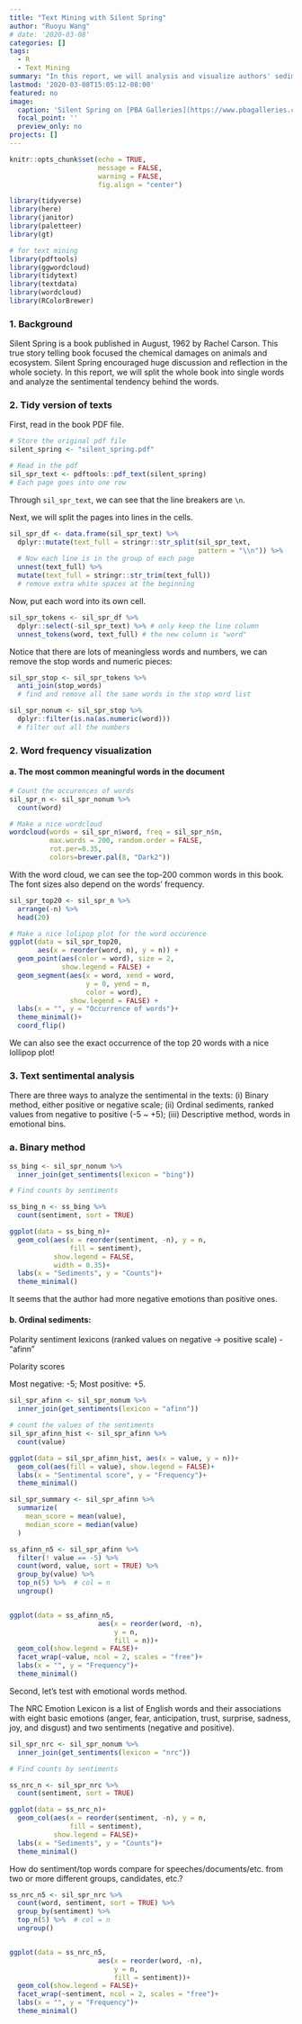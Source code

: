 ```yaml
---
title: "Text Mining with Silent Spring"
author: "Ruoyu Wang"
# date: '2020-03-08'
categories: []
tags:
  - R
  - Text Mining
summary: "In this report, we will analysis and visualize authors' sediments underneath the plain texts with R."
lastmod: '2020-03-08T15:05:12-08:00'
featured: no
image:
  caption: 'Silent Spring on [PBA Galleries](https://www.pbagalleries.com/view-auctions/catalog/id/57/lot/13930/Silent-Spring)'
  focal_point: ''
  preview_only: no
projects: []
---
```


```r
knitr::opts_chunk$set(echo = TRUE,
                      message = FALSE,
                      warning = FALSE,
                      fig.align = "center")

library(tidyverse)
library(here)
library(janitor)
library(paletteer)
library(gt)

# for text mining
library(pdftools)
library(ggwordcloud)
library(tidytext)
library(textdata)
library(wordcloud)
library(RColorBrewer)
```

### 1. Background

Silent Spring is a book published in August, 1962 by Rachel Carson. This true story telling book focused the chemical damages on animals and ecosystem. Silent Spring encouraged huge discussion and reflection in the whole society. In this report, we will split the whole book into single words and analyze the sentimental tendency behind the words.

### 2. Tidy version of texts

First, read in the book PDF file.
```r
# Store the original pdf file
silent_spring <- "silent_spring.pdf"

# Read in the pdf
sil_spr_text <- pdftools::pdf_text(silent_spring)
# Each page goes into one row
```

Through `sil_spr_text`, we can see that the line breakers are `\n`.

Next, we will split the pages into lines in the cells.

```r
sil_spr_df <- data.frame(sil_spr_text) %>% 
  dplyr::mutate(text_full = stringr::str_split(sil_spr_text, 
                                               pattern = "\\n")) %>% 
  # Now each line is in the group of each page
  unnest(text_full) %>% 
  mutate(text_full = stringr::str_trim(text_full)) 
  # remove extra white spaces at the beginning
```

Now, put each word into its own cell.

```r
sil_spr_tokens <- sil_spr_df %>% 
  dplyr::select(-sil_spr_text) %>% # only keep the line column
  unnest_tokens(word, text_full) # the new column is "word"
```

Notice that there are lots of meaningless words and numbers, we can remove the stop words and numeric pieces:

```r
sil_spr_stop <- sil_spr_tokens %>% 
  anti_join(stop_words) 
  # find and remove all the same words in the stop word list

sil_spr_nonum <- sil_spr_stop %>% 
  dplyr::filter(is.na(as.numeric(word)))
  # filter out all the numbers
```


### 2. Word frequency visualization

#### a. The most common meaningful words in the document

```r
# Count the occurences of words
sil_spr_n <- sil_spr_nonum %>% 
  count(word) 

# Make a nice wordcloud
wordcloud(words = sil_spr_n$word, freq = sil_spr_n$n,
          max.words = 200, random.order = FALSE,
          rot.per=0.35, 
          colors=brewer.pal(8, "Dark2"))
```

With the word cloud, we can see the top-200 common words in this book. The font sizes also depend on the words' frequency.

```r
sil_spr_top20 <- sil_spr_n %>% 
  arrange(-n) %>% 
  head(20)

# Make a nice lolipop plot for the word occurence
ggplot(data = sil_spr_top20, 
       aes(x = reorder(word, n), y = n)) +
  geom_point(aes(color = word), size = 2,
             show.legend = FALSE) +
  geom_segment(aes(x = word, xend = word,
                   y = 0, yend = n,
                   color = word),
               show.legend = FALSE) +
  labs(x = "", y = "Occurrence of words")+
  theme_minimal()+
  coord_flip()

```

We can also see the exact occurrence of the top 20 words with a nice lollipop plot!

### 3. Text sentimental analysis

There are three ways to analyze the sentimental in the texts: (i) Binary method, either positive or negative scale; (ii) Ordinal sediments, ranked values from negative to positive (-5 ~ +5); (iii) Descriptive method, words in emotional bins.

### a. Binary method

```r
ss_bing <- sil_spr_nonum %>% 
  inner_join(get_sentiments(lexicon = "bing"))

# Find counts by sentiments

ss_bing_n <- ss_bing %>% 
  count(sentiment, sort = TRUE) 

ggplot(data = ss_bing_n)+
  geom_col(aes(x = reorder(sentiment, -n), y = n,
               fill = sentiment),
           show.legend = FALSE,
           width = 0.35)+
  labs(x = "Sediments", y = "Counts")+
  theme_minimal()
```

It seems that the author had more negative emotions than positive ones.

#### b. Ordinal sediments:

Polarity sentiment lexicons (ranked values on negative → positive scale) - “afinn”

Polarity scores

Most negative: -5; Most positive: +5.

```r
sil_spr_afinn <- sil_spr_nonum %>% 
  inner_join(get_sentiments(lexicon = "afinn"))

# count the values of the sentiments
sil_spr_afinn_hist <- sil_spr_afinn %>% 
  count(value)

ggplot(data = sil_spr_afinn_hist, aes(x = value, y = n))+
  geom_col(aes(fill = value), show.legend = FALSE)+
  labs(x = "Sentimental score", y = "Frequency")+
  theme_minimal()
```

```r
sil_spr_summary <- sil_spr_afinn %>% 
  summarize(
    mean_score = mean(value),
    median_score = median(value)
  )
```

```r
ss_afinn_n5 <- sil_spr_afinn %>% 
  filter(! value == -5) %>% 
  count(word, value, sort = TRUE) %>% 
  group_by(value) %>% 
  top_n(5) %>%  # col = n
  ungroup()


ggplot(data = ss_afinn_n5,
                      aes(x = reorder(word, -n),
                          y = n,
                          fill = n))+
  geom_col(show.legend = FALSE)+
  facet_wrap(~value, ncol = 2, scales = "free")+
  labs(x = "", y = "Frequency")+
  theme_minimal()
```


Second, let's test with emotional words method.

The NRC Emotion Lexicon is a list of English words and their associations with eight basic emotions (anger, fear, anticipation, trust, surprise, sadness, joy, and disgust) and two sentiments (negative and positive).

```r
sil_spr_nrc <- sil_spr_nonum %>% 
  inner_join(get_sentiments(lexicon = "nrc"))

# Find counts by sentiments

ss_nrc_n <- sil_spr_nrc %>% 
  count(sentiment, sort = TRUE) 

ggplot(data = ss_nrc_n)+
  geom_col(aes(x = reorder(sentiment, -n), y = n,
               fill = sentiment),
           show.legend = FALSE)+
  labs(x = "Sediments", y = "Counts")+
  theme_minimal()
```



How do sentiment/top words compare for speeches/documents/etc. from two or more different groups, candidates, etc.?

```r
ss_nrc_n5 <- sil_spr_nrc %>% 
  count(word, sentiment, sort = TRUE) %>% 
  group_by(sentiment) %>% 
  top_n(5) %>%  # col = n
  ungroup()


ggplot(data = ss_nrc_n5,
                      aes(x = reorder(word, -n),
                          y = n,
                          fill = sentiment))+
  geom_col(show.legend = FALSE)+
  facet_wrap(~sentiment, ncol = 2, scales = "free")+
  labs(x = "", y = "Frequency")+
  theme_minimal()

```
